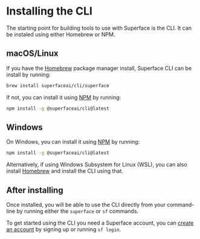 # Installing the CLI

The starting point for building tools to use with Superface is the CLI. It can be instaled using either Homebrew or NPM.

## macOS/Linux

If you have the [Homebrew](https://brew.sh) package manager install, Superface CLI can be install by running:

```bash
brew install superfaceai/cli/superface
```

If not, you can install it using [NPM](https://npmjs.org) by running:

```bash
npm install -g @superfaceai/cli@latest
```

## Windows

On Windows, you can install it using [NPM](https://npmjs.org) by running:

```bash
npm install -g @superfaceai/cli@latest
```

Alternatively, if using Windows Subsystem for Linux (WSL), you can also install [Homebrew](https://brew.sh/) and install the CLI using that.

## After installing

Once installed, you will be able to use the CLI directly from your command-line by running either the `superface` or `sf` commands.

To get started using the CLI you need a Superface account, you can [create an account](https://superface.ai/create-account) by signing up or running `sf login`.
